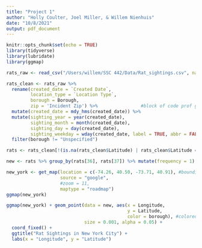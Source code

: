 ```yaml
---
title: "Project 1"
author: "Holly Coulter, Joel Miller, & Willem Nienhuis"
date: "10/8/2021"
output: pdf_document
---
```


```r
knitr::opts_chunk$set(echo = TRUE)
library(tidyverse)
library(lubridate)
library(ggmap)
```

```r
rats_raw <- read_csv("/Users/willem/SSC 442/Data/Rat_sightings.csv", na = c("", "NA", "N/A"))

rats_clean <- rats_raw %>%
  rename(created_date = `Created Date`,
         location_type = `Location Type`,
         borough = Borough,
         zip = 'Incident Zip') %>%                #block of code prof gave us - cleans up data  i guess
  mutate(created_date = mdy_hms(created_date)) %>%
  mutate(sighting_year = year(created_date),
         sighting_month = month(created_date),
         sighting_day = day(created_date),
         sighting_weekday = wday(created_date, label = TRUE, abbr = FALSE)) %>%
  filter(borough != "Unspecified")
```

```r
rats <- rats_clean[!(is.na(rats_clean$Latitude) | rats_clean$Latitude ==""),] 

new <- rats %>% group_by(rats[36], rats[37]) %>% mutate(frequency = 1)

new_york <- get_map(location = c(-74.26, 40.50, -73.71, 40.91), #bounding box so points dont get missed
                    source = "google",
                    #zoom = 11, 
                    maptype = "roadmap")
ggmap(new_york)
```
\newpage
```r
ggmap(new_york) + geom_point(data = new, aes(x = Longitude, 
                                             y = Latitude,
                                             color = borough), #colored by borough? could be useful
                             size = 0.001, alpha = 0.05) + 
  coord_fixed() +
  ggtitle("Rat Sightings in New York City") + 
  labs(x = "Longitude", y = "Latitude")

```


